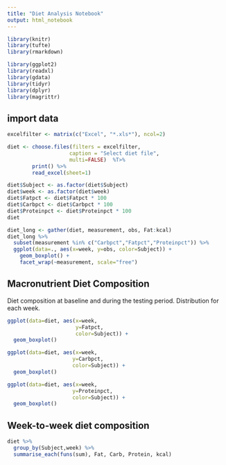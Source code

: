 ```yaml
---
title: "Diet Analysis Notebook"
output: html_notebook
---
```


```r
library(knitr)
library(tufte)
library(rmarkdown)

library(ggplot2)
library(readxl)
library(gdata)
library(tidyr)
library(dplyr)
library(magrittr)
```
## import data

```r
excelfilter <- matrix(c("Excel", "*.xls*"), ncol=2)

diet <- choose.files(filters = excelfilter,
                    caption = "Select diet file",
                    multi=FALSE)  %T>%
        print() %>%
        read_excel(sheet=1)

diet$Subject <- as.factor(diet$Subject)
diet$week <- as.factor(diet$week)
diet$Fatpct <- diet$Fatpct * 100
diet$Carbpct <- diet$Carbpct * 100
diet$Proteinpct <- diet$Proteinpct * 100
diet
```

```r
diet_long <- gather(diet, measurement, obs, Fat:kcal)
diet_long %>% 
  subset(measurement %in% c("Carbpct","Fatpct","Proteinpct")) %>%
  ggplot(data=., aes(x=week, y=obs, color=Subject)) + 
    geom_boxplot() + 
    facet_wrap(~measurement, scale="free")
```



## Macronutrient Diet Composition

Diet composition at baseline and during the testing period.  Distribution for each week.

```r
ggplot(data=diet, aes(x=week,
                      y=Fatpct,
                      color=Subject)) + 
  geom_boxplot()

```

```r
ggplot(data=diet, aes(x=week,
                     y=Carbpct,
                     color=Subject)) + 
  geom_boxplot()

```

```r
ggplot(data=diet, aes(x=week,
                     y=Proteinpct,
                     color=Subject)) + 
  geom_boxplot()

```

## Week-to-week diet composition

```r
diet %>% 
  group_by(Subject,week) %>%
  summarise_each(funs(sum), Fat, Carb, Protein, kcal)

```

